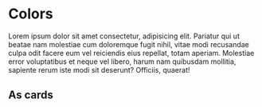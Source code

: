 
<Meta title="Design Tokens/Colors" />

# Colors

Lorem ipsum dolor sit amet consectetur, adipisicing elit. Pariatur qui ut
beatae nam molestiae cum doloremque fugit nihil, vitae modi recusandae culpa
odit facere eum vel reiciendis eius repellat, totam aperiam. Molestiae error
voluptatibus et neque vel libero, harum nam quibusdam mollitia, sapiente rerum
iste modi sit deserunt? Officiis, quaerat!

<DesignTokenDocBlock categoryName="Colors" />

## As cards

<DesignTokenDocBlock categoryName="Colors" viewType="card" />
